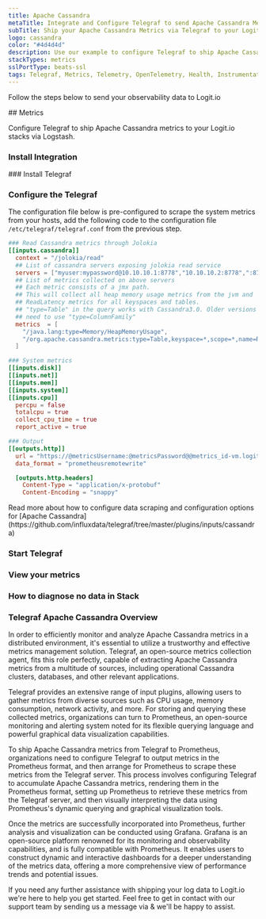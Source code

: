 ```yaml
---
title: Apache Cassandra
metaTitle: Integrate and Configure Telegraf to send Apache Cassandra Metrics
subTitle: Ship your Apache Cassandra Metrics via Telegraf to your Logit.io Stack
logo: cassandra
color: "#4d4d4d"
description: Use our example to configure Telegraf to ship Apache Cassandra metrics to Logit.io.
stackTypes: metrics
sslPortType: beats-ssl
tags: Telegraf, Metrics, Telemetry, OpenTelemetry, Health, Instrumentation, Apache Cassandra, Prometheus, Database, NoSQL
---
```


Follow the steps below to send your observability data to Logit.io

<Steps>
  ## Metrics

  Configure Telegraf to ship Apache Cassandra metrics to your Logit.io stacks via Logstash.

  ### Install Integration
  <InstallIntegration/>
  ### Install Telegraf

  <InstallTelegraf />

  ### Configure the Telegraf

  The configuration file below is pre-configured to scrape the system metrics from your hosts, add the following code to the configuration file `/etc/telegraf/telegraf.conf` from the previous step.

  ```toml copy showLineNumbers /@metricsUsername/ /@metricsPassword/ /@metrics_id/ /@vmAgentPort/
  ### Read Cassandra metrics through Jolokia
  [[inputs.cassandra]]
    context = "/jolokia/read"
    ## List of cassandra servers exposing jolokia read service
    servers = ["myuser:mypassword@10.10.10.1:8778","10.10.10.2:8778",":8778"]
    ## List of metrics collected on above servers
    ## Each metric consists of a jmx path.
    ## This will collect all heap memory usage metrics from the jvm and
    ## ReadLatency metrics for all keyspaces and tables.
    ## "type=Table" in the query works with Cassandra3.0. Older versions might
    ## need to use "type=ColumnFamily"
    metrics  = [
      "/java.lang:type=Memory/HeapMemoryUsage",
      "/org.apache.cassandra.metrics:type=Table,keyspace=*,scope=*,name=ReadLatency"
    ]

  ### System metrics
  [[inputs.disk]]
  [[inputs.net]]
  [[inputs.mem]]
  [[inputs.system]]
  [[inputs.cpu]]
    percpu = false
    totalcpu = true
    collect_cpu_time = true
    report_active = true

  ### Output
  [[outputs.http]]
    url = "https://@metricsUsername:@metricsPassword@@metrics_id-vm.logit.io:@vmAgentPort/api/v1/write"
    data_format = "prometheusremotewrite"

    [outputs.http.headers]
      Content-Type = "application/x-protobuf"
      Content-Encoding = "snappy"

  ```

  <Callout type="info">
    Read more about how to configure data scraping and configuration options for [Apache Cassandra](https://github.com/influxdata/telegraf/tree/master/plugins/inputs/cassandra)
  </Callout>

  ### Start Telegraf

  <StartTelegraf />

  ### View your metrics
  <LaunchStack source="Apache_Cassandra_Metrics_via_Telegraf" utmMedium="metrics" utmCampaign="telegraf-ApacheCassandra-metrics" />

  ### How to diagnose no data in Stack

  <DiagnoseNoData />

</Steps>

### Telegraf Apache Cassandra Overview

In order to efficiently monitor and analyze Apache Cassandra metrics in a distributed environment, it's essential to utilize a trustworthy and 
effective metrics management solution. Telegraf, an open-source metrics collection agent, fits this role perfectly, capable of extracting Apache 
Cassandra metrics from a multitude of sources, including operational Cassandra clusters, databases, and other relevant applications.

Telegraf provides an extensive range of input plugins, allowing users to gather metrics from diverse sources such as CPU usage, memory 
consumption, network activity, and more. For storing and querying these collected metrics, organizations can turn to Prometheus, an open-source 
monitoring and alerting system noted for its flexible querying language and powerful graphical data visualization capabilities.

To ship Apache Cassandra metrics from Telegraf to Prometheus, organizations need to configure Telegraf to output metrics in the Prometheus 
format, and then arrange for Prometheus to scrape these metrics from the Telegraf server. This process involves configuring Telegraf to 
accumulate Apache Cassandra metrics, rendering them in the Prometheus format, setting up Prometheus to retrieve these metrics from the Telegraf 
server, and then visually interpreting the data using Prometheus's dynamic querying and graphical visualization tools.

Once the metrics are successfully incorporated into Prometheus, further analysis and visualization can be conducted using Grafana. Grafana is an 
open-source platform renowned for its monitoring and observability capabilities, and is fully compatible with Prometheus. It enables users to 
construct dynamic and interactive dashboards for a deeper understanding of the metrics data, offering a more comprehensive view of performance 
trends and potential issues.

If you need any further assistance with shipping your log data to Logit.io we're here to help you get started. Feel free to get in contact with 
our support team by sending us a message via <IntercomButton text="live chat" /> & we'll be happy to assist.


